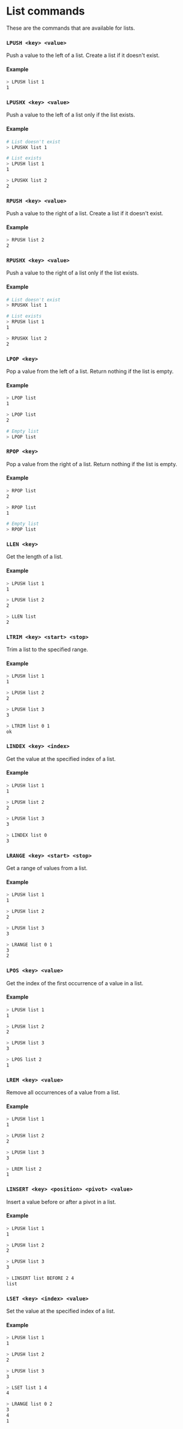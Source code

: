 # List commands

These are the commands that are available for lists.

### `LPUSH <key> <value>`

Push a value to the left of a list. Create a list if it doesn't exist.

#### Example

```sh
> LPUSH list 1
1
```

### `LPUSHX <key> <value>`

Push a value to the left of a list only if the list exists.

#### Example

```sh
# List doesn't exist
> LPUSHX list 1

# List exists
> LPUSH list 1
1

> LPUSHX list 2
2
```

### `RPUSH <key> <value>`

Push a value to the right of a list. Create a list if it doesn't exist.

#### Example

```sh
> RPUSH list 2
2
```

### `RPUSHX <key> <value>`

Push a value to the right of a list only if the list exists.

#### Example

```sh
# List doesn't exist
> RPUSHX list 1

# List exists
> RPUSH list 1
1

> RPUSHX list 2
2
```

### `LPOP <key>`

Pop a value from the left of a list. Return nothing if the list is empty.

#### Example

```sh
> LPOP list
1

> LPOP list
2

# Empty list
> LPOP list
```

### `RPOP <key>`

Pop a value from the right of a list. Return nothing if the list is empty.

#### Example

```sh
> RPOP list
2

> RPOP list
1

# Empty list
> RPOP list
```

### `LLEN <key>`

Get the length of a list.

#### Example

```sh
> LPUSH list 1
1

> LPUSH list 2
2

> LLEN list
2
```

### `LTRIM <key> <start> <stop>`

Trim a list to the specified range.

#### Example

```sh
> LPUSH list 1
1

> LPUSH list 2
2

> LPUSH list 3
3

> LTRIM list 0 1
ok
```

### `LINDEX <key> <index>`

Get the value at the specified index of a list.

#### Example

```sh
> LPUSH list 1
1

> LPUSH list 2
2

> LPUSH list 3
3

> LINDEX list 0
3
```

### `LRANGE <key> <start> <stop>`

Get a range of values from a list.

#### Example

```sh
> LPUSH list 1
1

> LPUSH list 2
2

> LPUSH list 3
3

> LRANGE list 0 1
3
2
```

### `LPOS <key> <value>`

Get the index of the first occurrence of a value in a list.

#### Example

```sh
> LPUSH list 1
1

> LPUSH list 2
2

> LPUSH list 3
3

> LPOS list 2
1
```

### `LREM <key> <value>`

Remove all occurrences of a value from a list.

#### Example

```sh
> LPUSH list 1
1

> LPUSH list 2
2

> LPUSH list 3
3

> LREM list 2
1
```

### `LINSERT <key> <position> <pivot> <value>`

Insert a value before or after a pivot in a list.

#### Example

```sh
> LPUSH list 1
1

> LPUSH list 2
2

> LPUSH list 3
3

> LINSERT list BEFORE 2 4
list
```

### `LSET <key> <index> <value>`

Set the value at the specified index of a list.

#### Example

```sh
> LPUSH list 1
1

> LPUSH list 2
2

> LPUSH list 3
3

> LSET list 1 4
4

> LRANGE list 0 2
3
4
1
```
